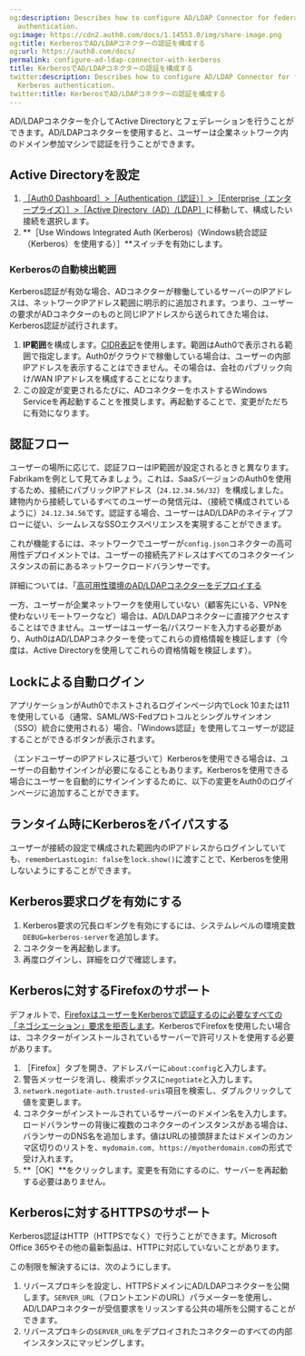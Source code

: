 ```yaml
---
og:description: Describes how to configure AD/LDAP Connector for federating with Kerberos
  authentication.
og:image: https://cdn2.auth0.com/docs/1.14553.0/img/share-image.png
og:title: KerberosでAD/LDAPコネクターの認証を構成する
og:url: https://auth0.com/docs/
permalink: configure-ad-ldap-connector-with-kerberos
title: KerberosでAD/LDAPコネクターの認証を構成する
twitter:description: Describes how to configure AD/LDAP Connector for federating with
  Kerberos authentication.
twitter:title: KerberosでAD/LDAPコネクターの認証を構成する
---
```


AD/LDAPコネクターを介してActive Directoryとフェデレーションを行うことができます。AD/LDAPコネクターを使用すると、ユーザーは企業ネットワーク内のドメイン参加マシンで認証を行うことができます。

## Active Directoryを設定

1. [［Auth0 Dashboard］>［Authentication（認証）］>［Enterprise（エンタープライズ）］>［Active Directory（AD）/LDAP］](%24%7Bmanage_url%7D/#/connections/enterprise/ad)に移動して、構成したい接続を選択します。
2. **［Use Windows Integrated Auth (Kerberos)（Windows統合認証（Kerberos）を使用する）］**スイッチを有効にします。

### Kerberosの自動検出範囲

Kerberos認証が有効な場合、ADコネクターが稼働しているサーバーのIPアドレスは、ネットワークIPアドレス範囲に明示的に追加されます。つまり、ユーザーの要求がADコネクターのものと同じIPアドレスから送られてきた場合は、Kerberos認証が試行されます。

1. **IP範囲**を構成します。[CIDR表記](http://en.wikipedia.org/wiki/Classless_Inter-Domain_Routing)を使用します。範囲はAuth0で表示される範囲で指定します。Auth0がクラウドで稼働している場合は、ユーザーの内部IPアドレスを表示することはできません。その場合は、会社のパブリック向け/WAN IPアドレスを構成することになります。
2. この設定が変更されるたびに、ADコネクターをホストするWindows Serviceを再起動することを推奨します。再起動することで、変更がただちに有効になります。

## 認証フロー

ユーザーの場所に応じて、認証フローはIP範囲が設定されるときと異なります。Fabrikamを例として見てみましょう。これは、SaaSバージョンのAuth0を使用するため、接続にパブリックIPアドレス（`24.12.34.56/32`）を構成しました。建物内から接続しているすべてのユーザーの発信元は、（接続で構成されているように）`24.12.34.56`です。認証する場合、ユーザーはAD/LDAPのネイティブフローに従い、シームレスなSSOエクスペリエンスを実現することができます。

これが機能するには、ネットワークでユーザーが`config.json`コネクターの高可用性デプロイメントでは、ユーザーの接続先アドレスはすべてのコネクターインスタンスの前にあるネットワークロードバランサーです。

詳細については、「[高可用性環境のAD/LDAPコネクターをデプロイする](/extensions/ad-ldap-connector/ad-ldap-high-availability)

一方、ユーザーが企業ネットワークを使用していない（顧客先にいる、VPNを使わないリモートワークなど）場合は、AD/LDAPコネクターに直接アクセスすることはできません。ユーザーはユーザー名/パスワードを入力する必要があり、Auth0はAD/LDAPコネクターを使ってこれらの資格情報を検証します（今度は、Active Directoryを使用してこれらの資格情報を検証します）。

## Lockによる自動ログイン



アプリケーションがAuth0でホストされるログインページ内でLock 10または11を使用している（通常、SAML/WS-Fedプロトコルとシングルサインオン（SSO）統合に使用される）場合、「Windows認証」を使用してユーザーが認証することができるボタンが表示されます。

（エンドユーザーのIPアドレスに基づいて）Kerberosを使用できる場合は、ユーザーの自動サインインが必要になることもあります。Kerberosを使用できる場合にユーザーを自動的にサインインするために、以下の変更をAuth0のログインページに追加することができます。



## ランタイム時にKerberosをバイパスする

ユーザーが接続の設定で構成された範囲内のIPアドレスからログインしていても、`rememberLastLogin: false`を`lock.show()`に渡すことで、Kerberosを使用しないようにすることができます。



## Kerberos要求ログを有効にする

1. Kerberos要求の冗長ロギングを有効にするには、システムレベルの環境変数`DEBUG=kerberos-server`を追加します。
2. コネクターを再起動します。
3. 再度ログインし、詳細をログで確認します。

## Kerberosに対するFirefoxのサポート

デフォルトで、[Firefox](https://www.mozilla.org/firefox)[はユーザーをKerberosで認証するのに必要なすべての「ネゴシエーション」要求を拒否します](https://developer.mozilla.org/en-US/docs/Mozilla/Integrated_authentication)。KerberosでFirefoxを使用したい場合は、コネクターがインストールされているサーバーで許可リストを使用する必要があります。

1. ［Firefox］タブを開き、アドレスバーに`about:config`と入力します。
2. 警告メッセージを消し、検索ボックスに`negotiate`と入力します。
3. `network.negotiate-auth.trusted-uris`項目を検索し、ダブルクリックして値を変更します。
4. コネクターがインストールされているサーバーのドメイン名を入力します。ロードバランサーの背後に複数のコネクターのインスタンスがある場合は、バランサーのDNS名を追加します。値はURLの接頭辞またはドメインのカンマ区切りのリストを、`mydomain.com, https://myotherdomain.com`の形式で受け入れます。
5. **［OK］**をクリックします。変更を有効にするのに、サーバーを再起動する必要はありません。

## Kerberosに対するHTTPSのサポート

Kerberos認証はHTTP（HTTPSでなく）で行うことができます。Microsoft Office 365やその他の最新製品は、HTTPに対応していないことがあります。

この制限を解決するには、次のようにします。

1. リバースプロキシを設定し、HTTPSドメインにAD/LDAPコネクターを公開します。`SERVER_URL`（フロントエンドのURL）パラメーターを使用し、AD/LDAPコネクターが受信要求をリッスンする公共の場所を公開することができます。
2. リバースプロキシの`SERVER_URL`をデプロイされたコネクターのすべての内部インスタンスにマッピングします。